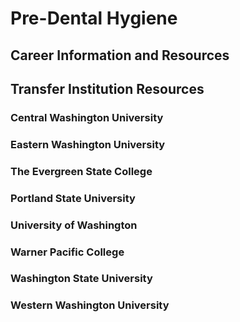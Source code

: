 # Pre-Dental Hygiene {.unnumbered}

## Career Information and Resources

## Transfer Institution Resources

### Central Washington University

### Eastern Washington University

### The Evergreen State College

### Portland State University

### University of Washington

### Warner Pacific College

### Washington State University

### Western Washington University
